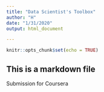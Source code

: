 ```yaml
---
title: "Data Scientist's Toolbox"
author: "H"
date: "1/31/2020"
output: html_document

---
```


```r
knitr::opts_chunk$set(echo = TRUE)
```

## This is a markdown file
Submission for Coursera 